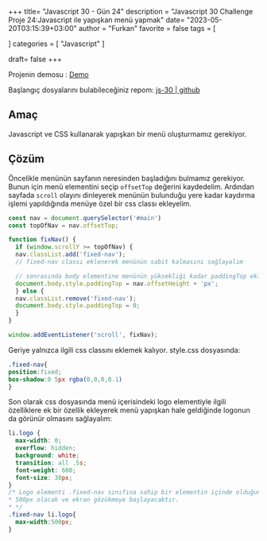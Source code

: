 +++
title= "Javascript 30 - Gün 24"
description = "Javascript 30 Challenge Proje 24:Javascript ile yapışkan menü yapmak"
date= "2023-05-20T03:15:39+03:00"
author = "Furkan"
favorite = false
tags = [

]
categories = [
"Javascript"
]

draft= false
+++

Projenin demosu : [Demo](https://elbaley.github.io/js-30/24/index-solution.html)

Başlangıç dosyalarını bulabileceğiniz repom: [js-30 | github](https://github.com/elbaley/js-30)

## Amaç
Javascript ve CSS kullanarak yapışkan bir menü oluşturmamız gerekiyor. 
## Çözüm
Öncelikle menünün sayfanın neresinden başladığını bulmamız gerekiyor. Bunun için menü elementini seçip `offsetTop` değerini kaydedelim. Ardından sayfada `scroll` olayını dinleyerek menünün bulunduğu yere kadar kaydırma işlemi yapıldığında menüye özel bir css classı ekleyelim. 
```js
const nav = document.querySelector('#main')
const topOfNav = nav.offsetTop;

function fixNav() {
  if (window.scrollY >= topOfNav) {
  nav.classList.add('fixed-nav');
  // fixed-nav classı eklenerek menünün sabit kalmasını sağlayalım

  // sonrasında body elementine menünün yüksekliği kadar paddingTop ekleyerek içeriğin menüye doğru çıkmasını engelleyelim
  document.body.style.paddingTop = nav.offsetHeight + 'px';
  } else {
  nav.classList.remove('fixed-nav');
  document.body.style.paddingTop = 0;
  }
}

window.addEventListener('scroll', fixNav);
```
Geriye yalnızca ilgili css classını eklemek kalıyor. style.css dosyasında:
```css
.fixed-nav{
position:fixed;
box-shadow:0 5px rgba(0,0,0,0.1)
}
```
Son olarak css dosyasında menü içerisindeki logo elementiyle ilgili özelliklere ek bir özellik ekleyerek menü yapışkan hale geldiğinde logonun da görünür olmasını sağlayalım:
```css
li.logo {
  max-width: 0;
  overflow: hidden;
  background: white;
  transition: all .5s;
  font-weight: 600;
  font-size: 30px;
}
/* Logo elementi .fixed-nav sınıfına sahip bir elementin içinde olduğunda genişlik değeri 0 yerine
* 500px olacak ve ekran gözükmeye başlayacaktır.
* */
.fixed-nav li.logo{
  max-width:500px;
}
```

